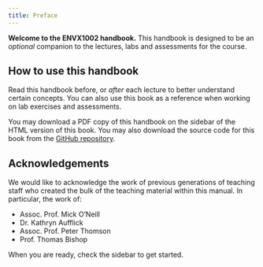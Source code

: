 ---
title: Preface 
---

**Welcome to the ENVX1002 handbook.** This handbook is designed to be an *optional* companion to the lectures, labs and assessments for the course.


## How to use this handbook

Read this handbook before, or *after* each lecture to better understand certain concepts. You can also use this book as a reference when working on lab exercises and assessments.

You may download a PDF copy of this handbook on the sidebar of the HTML version of this book. You may also download the source code for this book from the [GitHub repository][handbook].

## Acknowledgements

We would like to acknowledge the work of previous generations of teaching staff who created the bulk of the teaching material within this manual. In particular, the work of:

- Assoc. Prof. Mick O’Neill
- Dr. Kathryn Aufflick
- Assoc. Prof. Peter Thomson
- Prof. Thomas Bishop

When you are ready, check the sidebar to get started.

[handbook]: https://github.com/ENVX-resources/ENVX1002-manual